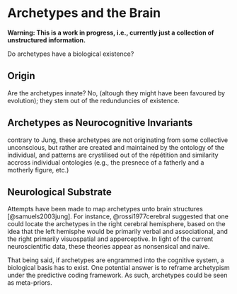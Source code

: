 # Archetypes and the Brain

**Warning: This is a work in progress, i.e., currently just a collection of unstructured information.**


Do archetypes have a biological existence?

## Origin

Are the archetypes innate? No, (altough they might have been favoured by evolution); they stem out of the redunduncies of existence.

## Archetypes as Neurocognitive Invariants

contrary to Jung, these archetypes are not originating from some collective unconscious, but rather are created and maintained by the ontology of the individual, and patterns are crystilised out of the répétition and similarity accross individual ontologies (e.g., the presnece of a fatherly and a motherly figure, etc.)



## Neurological Substrate

Attempts have been made to map archetypes unto brain structures [@samuels2003jung]. For instance, @rossi1977cerebral suggested that one could locate the archetypes in the right cerebral hemisphere, based on the idea that the left hemisphe would be primarily verbal and associational, and the right primarily visuospatial and apperceptive. In light of the current neuroscientific data, these theories appear as nonsensical and naive.

That being said, if archetypes are engrammed into the cognitive system, a biological basis has to exist. One potential answer is to reframe archetypism under the predictive coding framework. As such, archetypes could be seen as meta-priors.

